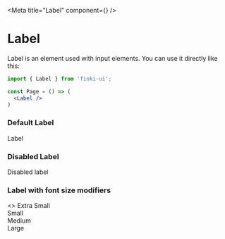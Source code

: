 
<Meta title="Label" component={<Label/>} />

# Label

Label is an element used with input elements. You can use it directly like this:
```jsx
import { Label } from 'finki-ui';

const Page = () => (
  <Label />
)
```

### Default Label
<Preview withSource="open">
  <Story name="default">
    <div>
        <Label>Label</Label>
    </div>
  </Story>
</Preview>

### Disabled Label
<Preview withSource="open">
  <Story name="disabled">
    <div>
        <Label disabled>Disabled label</Label>
    </div>
  </Story>
</Preview>

### Label with font size modifiers
<Preview withSource="open">
  <Story name="modifiers">
    <>
        <Label modifiers={['fontSizeExtraSmall']}>Extra Small</Label>
        <br />
        <Label modifiers={['fontSizeSmall']}>Small</Label>
        <br />
        <Label modifiers={['fontSizeMedium']}>Medium</Label>
        <br />
        <Label modifiers={['fontSizeLarge']}>Large</Label>
    </>
  </Story>
</Preview>

